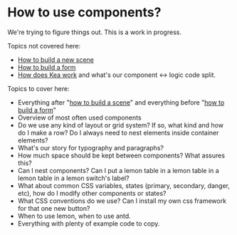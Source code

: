 
<Meta title="Components/ How to use components?" />

# How to use components?

We're trying to figure things out. This is a work in progress.

Topics not covered here:

- [How to build a new scene](/docs/scenes-how-to-build-a-scene--page)
- [How to build a form](/docs/forms-how-to-build-a-form--page)
- [How does Kea work](https://keajs.org/docs/guide/concepts) and what's our component <-> logic code split.

Topics to cover here:

- Everything after "[how to build a scene](/docs/scenes-how-to-build-a-scene--page)" and everything before "[how to build a form](/docs/forms-how-to-build-a-form--page)"
- Overview of most often used components
- Do we use any kind of layout or grid system? If so, what kind and how do I make a row? Do I always need to nest
  elements inside container elements?
- What's our story for typography and paragraphs?
- How much space should be kept between components? What assures this?
- Can I nest components? Can I put a lemon table in a lemon table in a lemon table in a lemon switch's label?
- What about common CSS variables, states (primary, secondary, danger, etc), how do I modify other components or states?
- What CSS conventions do we use? Can I install my own css framework for that one new button?
- When to use lemon, when to use antd.
- Everything with plenty of example code to copy.
